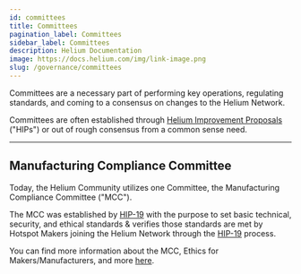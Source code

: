 ```yaml
---
id: committees
title: Committees
pagination_label: Committees
sidebar_label: Committees
description: Helium Documentation
image: https://docs.helium.com/img/link-image.png
slug: /governance/committees
---
```



Committees are a necessary part of performing key operations, regulating standards, and coming to a
consensus on changes to the Helium Network.

Committees are often established through [Helium Improvement Proposals][hip] ("HIPs") or out of
rough consensus from a common sense need.

---

## Manufacturing Compliance Committee

Today, the Helium Community utilizes one Committee, the Manufacturing Compliance Committee ("MCC").

The MCC was established by [HIP-19][hip-19] with the purpose to set basic technical, security, and
ethical standards & verifies those standards are met by Hotspot Makers joining the Helium Network
through the [HIP-19][hip-19] process.

You can find more information about the MCC, Ethics for Makers/Manufacturers, and more [here][mcc].

[hip-19]: https://github.com/helium/HIP/blob/main/0019-third-party-manufacturers.md
[mcc]: /hotspot-makers/compliance-committee
[hip]: /hip
